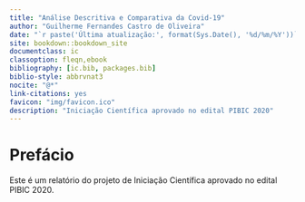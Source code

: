 ```yaml
--- 
title: "Análise Descritiva e Comparativa da Covid-19"
author: "Guilherme Fernandes Castro de Oliveira"
date: "`r paste('Última atualização:', format(Sys.Date(), '%d/%m/%Y'))`"
site: bookdown::bookdown_site
documentclass: ic
classoption: fleqn,ebook
bibliography: [ic.bib, packages.bib]
biblio-style: abbrvnat3
nocite: "@*"
link-citations: yes
favicon: "img/favicon.ico"
description: "Iniciação Científica aprovado no edital PIBIC 2020"
---
```


# Prefácio {-}

Este é um relatório do projeto de Iniciação Científica aprovado no edital PIBIC 2020.
